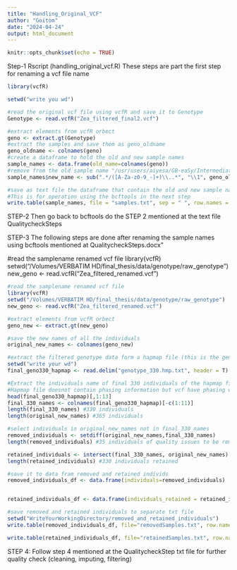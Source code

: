 ```yaml
---
title: "Handling_Original_VCF"
author: "Goitom"
date: "2024-04-24"
output: html_document
---
```


```r
knitr::opts_chunk$set(echo = TRUE)
```

Step-1
Rscript (handling_original_vcf.R)
These steps are part the first step for renaming a vcf file name

```r
library(vcfR)
```

```r
setwd("write you wd")
```

```r
#read the original vcf file using vcfR and save it to Genotype
Genotype <- read.vcfR("Zea_filtered_final2.vcf")
```


```r
#extract elements from vcfR orbect
geno <- extract.gt(Genotype)
#extract the samples and save them as geno_oldname
geno_oldname <- colnames(geno)
#create a dataframe to hold the old and new sample names
sample_names <- data.frame(old_name=colnames(geno))
#remove from the old sample name "/usr/users/aiyesa/GB-eaSy/Intermediate_files/bam_alignments/" and ".fq_sort.bam" 
sample_names$new_name <- sub(".*/([A-Za-z0-9_-]+)\\..*", "\\1", geno_oldname)
```

```r
#save as text file the dataframe that contain the old and new sample names separated by space without quote
#This is for operation using the bcftools in the next step
write.table(sample_names, file = "samples.txt", sep = " ", row.names = FALSE,quote = FALSE)
```



STEP-2 Then go back to bcftools do the STEP 2 mentioned at the text file QualitycheckSteps


STEP-3
The following steps are done after renaming the sample names using bcftools
mentioned at QualitycheckSteps.docx"

#read the samplename renamed vcf file
library(vcfR)
setwd("/Volumes/VERBATIM HD/final_thesis/data/genotype/raw_genotype")
new_geno <- read.vcfR("Zea_filtered_renamed.vcf")
```r
#read the samplename renamed vcf file
library(vcfR)
setwd("/Volumes/VERBATIM HD/final_thesis/data/genotype/raw_genotype")
new_geno <- read.vcfR("Zea_filtered_renamed.vcf")
```

```r
#extract elements from vcfR orbect
geno_new <- extract.gt(new_geno)

#save the new names of all the individuals
original_new_names <- colnames(geno_new)

#extract the filtered genotype data form a hapmap file (this is the genotype file in hapmap format which contain the 330 individuals)
setwd("write your wd")
final_geno330_hapmap <- read.delim("genotype_330.hmp.txt", header = T)
```



```r
#Extract the individuals name of final 330 individuals of the hapmap file from the first step of filtering
#Hapmap file doesnot contain phasing information but vcf have phasing which is important for haplotype-blocking and gwas
head(final_geno330_hapmap)[,1:13]
final_330_names <- colnames(final_geno330_hapmap)[-c(1:11)]
length(final_330_names) #330 individuals
length(original_new_names) #365 individuals
```



```r
#select individuals in original_new_names not in final_330_names
removed_individuals <- setdiff(original_new_names,final_330_names)
length(removed_individuals) #35 individuals of quality issues to be removed these individuals were also removed before from the phenotype
```

```r
retained_individuals <- intersect(final_330_names, original_new_names)
length(retained_individuals) #330 individuals retained
```



```r
#save it to data fram removed and retained individs
removed_individuals_df <- data.frame(individuals=removed_individuals)


retained_individuals_df <- data.frame(individuals_retained = retained_individuals)
```


```r
#save removed and retained individuals to separate txt file
setwd("WriteYourWorkingDirectory/removed_and_retained_individuals")
write.table(removed_individuals_df, file="removedSamples.txt", row.names=F,quote=F)

write.table(retained_individuals_df, file="retainedSamples.txt", row.names=F,quote=F)
```

STEP 4: Follow step 4 mentioned at the QualitycheckStep txt file for further quality check (cleaning, imputing, filtering)